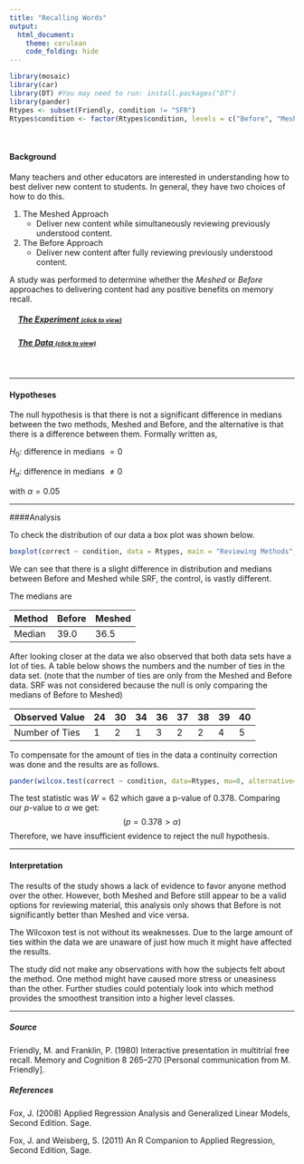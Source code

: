 ```yaml
---
title: "Recalling Words"
output: 
  html_document:
    theme: cerulean
    code_folding: hide
---
```


<script type="text/javascript">
 function showhide(id) {
    var e = document.getElementById(id);
    e.style.display = (e.style.display == 'block') ? 'none' : 'block';
 }
</script>

```r
library(mosaic)
library(car)
library(DT) #You may need to run: install.packages("DT") 
library(pander)
Rtypes <- subset(Friendly, condition != "SFR")
Rtypes$condition <- factor(Rtypes$condition, levels = c("Before", "Meshed"))
```

<br />

#### Background

Many teachers and other educators are interested in understanding how to best deliver new content to students. In general, they have two choices of how to do this.

1. The Meshed Approach
    * Deliver new content while simultaneously reviewing previously understood content.

2. The Before Approach
    * Deliver new content after fully reviewing previously understood content.

A study was performed to determine whether the *Meshed* or *Before* approaches to delivering content had any positive benefits on memory recall.

<div style="padding-left:15px;">

##### <a href="javascript:showhide('uniquename')">The Experiment <span style="font-size:8pt;">(click to view)</span></a>


<div id="uniquename" style="display:none;">

Individuals were seated at a computer and shown a list of words. Words appeared on the screen one at a time, for two seconds each, until all words had been shown (40 total). After all words were shown, they were required to perform a few two-digit mathematical additions (like 15 + 25) for 15 seconds to avoid immediate memory recall of the words. They were then asked to write down as many of the 40 words as they could remember. They were given a maximum of 5.3 minutes to recall words.

The process of showing words and recalling words was repeated four times with the same list of words each time (four chances to get it right). The presentation of the first trial was the same for all treatment conditions. However, trials 2, 3, and 4 were slightly different for each treatment condition.

<div style="padding-left:15px;">

The `SFR` group (the control group) stands for Standard Free Recall. In all four trials the same list of 40 words was presented, in a random order each time.

The `Before` group also used the same 40 words during each trial. However, any words that were correctly recalled in a previous trial were presented first, or *before* the words that were not recalled in the last trial. After all the correct words were presented in random order, the non-recalled words were presented in a random order.

The `Meshed` group also used the same 40 words during each trial. However, words that were correctly recalled in a previous trial were alternated with a missed word during the next presentation order. 

</div>

The data records the number of correctly recalled words (out of the 40 possible) from the fourth trial. Results were obtained for 30 students, 10 in each of the three treatment groups: `SFR`, `Before`, and `Meshed`. 

</div>

##### <a href="javascript:showhide('uniquename2')">The Data <span style="font-size:8pt;">(click to view)</span></a>

<div id="uniquename2" style="display:none;">

The results from the study can be found in the `Friendly` data set in R after loading `library(car)`. Press the code button to view.   


```r
datatable(Friendly)
```


</div>
</div>

<br />

------------------

#### Hypotheses 

The null hypothesis is that there is not a significant difference in medians between the two methods, Meshed and Before, and the alternative is that there is a difference between them. Formally written as,


$H_0:$ difference in medians $= 0$ 

$H_a:$ difference in medians $\neq 0$

with $\alpha = 0.05$

-------------------

####Analysis

To check the distribution of our data a box plot was shown below. 

```r
boxplot(correct ~ condition, data = Rtypes, main = "Reviewing Methods", ylab = "Number of Correct Words Recalled (max 40)", col = c("firebrick2", "green3")) 
```

We can see that there is a slight difference in distribution and medians between Before and Meshed while SRF, the control, is vastly different. 

The medians are 

|Method|Before|Meshed|
|------|------|------|
|Median|39.0  |36.5  |

After looking closer at the data we also observed that both data sets have a lot of ties. A table below shows the numbers and the number of ties in the data set. (note that the number of ties are only from the Meshed and Before data. SRF was not considered because the null is only comparing the medians of Before to Meshed)

|Observed Value | 24 | 30 | 34 | 36 | 37 | 38 | 39 | 40 |
|---------------|----|----|----|----|----|----|----|----|
|Number of Ties | 1  | 2  | 1  | 3  | 2  | 2  | 4  | 5  |

To compensate for the amount of ties in the data a continuity correction was done and the results are as follows. 

```r
pander(wilcox.test(correct ~ condition, data=Rtypes, mu=0, alternative="two.sided", conf.level=0.95))
```

The test statistic was $W = 62$ which gave a p-value of 0.378. 
Comparing our $p$-value to $\alpha$ we get:
$$
(p = 0.378 > \alpha)
$$
Therefore, we have insufficient evidence to reject the null hypothesis.  

-------------------

#### Interpretation 

The results of the study shows a lack of evidence to favor anyone method over the other. However, both Meshed and Before still appear to be a valid options for reviewing material, this analysis only shows that Before is not significantly better than Meshed and vice versa. 

The Wilcoxon test is not without its weaknesses. Due to the large amount of ties within the data we are unaware of just how much it might have affected the results. 

The study did not make any observations with how the subjects felt about the method. One method might have caused more stress or uneasiness than the other. Further studies could potentialy look into which method provides the smoothest transition into a higher level classes.  

------------------

##### Source 

Friendly, M. and Franklin, P. (1980) Interactive presentation in multitrial free recall. Memory and Cognition 8 265–270 [Personal communication from M. Friendly].

##### References 

Fox, J. (2008) Applied Regression Analysis and Generalized Linear Models, Second Edition. Sage.

Fox, J. and Weisberg, S. (2011) An R Companion to Applied Regression, Second Edition, Sage.
